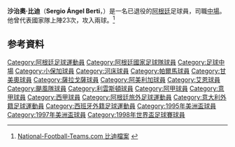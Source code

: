 {{noteTA
|G1=uefa
|T= zh-hk:沙治奧·比迪;zh-cn:塞尔吉奥·贝尔蒂;
|1=zh-hk:沙治奧·比迪;zh-cn:塞尔吉奥·贝尔蒂;
|2=zh-hk:比迪;zh-cn:贝尔蒂;
}}
{{Infobox Football biography 2
| playername          = 沙治奧·比迪<br>''Sergio Berti''
| image               = 
| dateofbirth         = {{birth date and age|1969|9|17}}
| cityofbirth         = [[孔斯蒂圖西翁鎮|孔斯蒂圖西翁鎮]]
| countryofbirth      = {{ARG}}
| height              = {{height|m=1.83}}
| position            = [[中場|中場]]
| currentclub         = 
| clubnumber          = 
| years1              = 1988–1990|clubs1 = {{flagicon|ARG}}[[小保加|小保加]]                               |caps1 =  6      |goals1 = 1
| years2              = 1990–1992|clubs2 = {{flagicon|ARG}}[[河床體育會|河床]]                      |caps2 = 51      |goals2 =14
| years3              = 1992–1993|clubs3 = {{flagicon|ITA}}[[帕爾馬足球會|帕爾馬]]                  |caps3 =  4      |goals3 = 0
| years4              = 1993–1995|clubs4 = {{flagicon|ARG}}[[河床體育會|河床]]                      |caps4 = 55      |goals4 =16
| years5              = 1995–1996|clubs5 = {{flagicon|ESP}}[[皇家薩拉戈薩|薩拉戈薩]]                |caps5 = 16      |goals5 = 0
| years6              = 1996–1999|clubs6 = {{flagicon|ARG}}[[河床體育會|河床]]                      |caps6 = 63      |goals6 = 9
| years7              = 1999–2000|clubs7 = {{flagicon|MEX}}[[阿美利加足球俱樂部|阿美利加]]          |caps7 = 21      |goals7 = 3
| years8              = 2000      |clubs8 = {{flagicon|UAE}}[[艾恩足球俱樂部|艾恩]]                  |caps8 =  ?      |goals8 = ?
| years9              = 2001      |clubs9 = {{flagicon|ARG}}[[飓风竞技俱乐部|颶風隊]]                |caps9 = 10      |goals9 = 4
| years10             = 2002      |clubs10= {{flagicon|ECU}}[[巴塞罗那竞技俱乐部|巴塞隆拿]]          |caps10=  5      |goals10= 0
| years11             = 2002      |clubs11= {{flagicon|SCO}}[[利文斯顿足球俱乐部|利雲斯頓]]          |caps11=  0      |goals11= 0
| nationalyears1      = 1991–1998|nationalteam1 = {{fb|ARG}}                       | nationalcaps1 = 23 |nationalgoals1 = 2
| pcupdate            = 
| ntupdate            = 
}}

'''沙治奧·比迪'''（'''Sergio Ángel Berti'''，{{bd|1969年|5月17日|}}）是一名已退役的[[阿根廷|阿根廷]]足球員，司職[[中場|中場]]。他曾代表國家隊上陣23次，攻入兩球。<ref>[http://www.national-football-teams.com/player/12631/Sergio_Berti.html National-Football-Teams.com 比迪檔案] {{Wayback|url=http://www.national-football-teams.com/player/12631/Sergio_Berti.html |date=20140310124234 }}{{en}}</ref>

== 参考資料 ==
{{reflist}}

{{1998年世界盃足球賽阿根廷參賽名單}}

{{DEFAULTSORT:Berti, Sergio}}
[[Category:阿根廷足球運動員|Category:阿根廷足球運動員]]
[[Category:阿根廷國家足球隊球員|Category:阿根廷國家足球隊球員]]
[[Category:足球中場|Category:足球中場]]
[[Category:小保加球員|Category:小保加球員]]
[[Category:河床球員|Category:河床球員]]
[[Category:帕爾馬球員|Category:帕爾馬球員]]
[[Category:甘美奧球員|Category:甘美奧球員]]
[[Category:薩拉戈薩球員|Category:薩拉戈薩球員]]
[[Category:阿美利加球員|Category:阿美利加球員]]
[[Category:艾恩球員|Category:艾恩球員]]
[[Category:颶風隊球員|Category:颶風隊球員]]
[[Category:利雲斯頓球員|Category:利雲斯頓球員]]
[[Category:阿甲球員|Category:阿甲球員]]
[[Category:意甲球員|Category:意甲球員]]
[[Category:西甲球員|Category:西甲球員]]
[[Category:阿根廷旅外足球運動員|Category:阿根廷旅外足球運動員]]
[[Category:意大利外籍足球運動員|Category:意大利外籍足球運動員]]
[[Category:西班牙外籍足球運動員|Category:西班牙外籍足球運動員]]
[[Category:1995年美洲盃球員|Category:1995年美洲盃球員]]
[[Category:1997年美洲盃球員|Category:1997年美洲盃球員]]
[[Category:1998年世界盃足球賽球員|Category:1998年世界盃足球賽球員]]